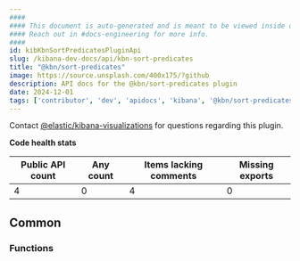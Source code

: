 ```yaml
---
####
#### This document is auto-generated and is meant to be viewed inside our experimental, new docs system.
#### Reach out in #docs-engineering for more info.
####
id: kibKbnSortPredicatesPluginApi
slug: /kibana-dev-docs/api/kbn-sort-predicates
title: "@kbn/sort-predicates"
image: https://source.unsplash.com/400x175/?github
description: API docs for the @kbn/sort-predicates plugin
date: 2024-12-01
tags: ['contributor', 'dev', 'apidocs', 'kibana', '@kbn/sort-predicates']
---
```




Contact [@elastic/kibana-visualizations](https://github.com/orgs/elastic/teams/kibana-visualizations) for questions regarding this plugin.

**Code health stats**

| Public API count  | Any count | Items lacking comments | Missing exports |
|-------------------|-----------|------------------------|-----------------|
| 4 | 0 | 4 | 0 |

## Common

### Functions
<DocDefinitionList data={kbnSortPredicatesObj.common.functions}/>

